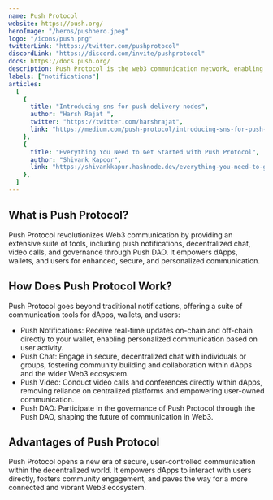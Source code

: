 ---
name: Push Protocol
website: https://push.org/
heroImage: "/heros/pushhero.jpeg"
logo: "/icons/push.png"
twitterLink: "https://twitter.com/pushprotocol"
discordLink: "https://discord.com/invite/pushprotocol"
docs: https://docs.push.org/
description: Push Protocol is the web3 communication network, enabling secure, cross-chain notifications and messaging for dApps, wallets, and services directly to user wallet addresses.
labels: ["notifications"]
articles:
  [
    {
      title: "Introducing sns for push delivery nodes",
      author: "Harsh Rajat ",
      twitter: "https://twitter.com/harshrajat",
      link: "https://medium.com/push-protocol/introducing-sns-for-push-delivery-nodes-quickest-way-to-bootstrap-your-wallet-app-or-any-c88017595e09",
    },
    {
      title: "Everything You Need to Get Started with Push Protocol",
      author: "Shivank Kapoor",
      link: "https://shivankkapur.hashnode.dev/everything-you-need-to-get-started-with-push-protocol",
    },
  ]
---

## What is Push Protocol?

Push Protocol revolutionizes Web3 communication by providing an extensive suite of tools, including push notifications, decentralized chat, video calls, and governance through Push DAO. It empowers dApps, wallets, and users for enhanced, secure, and personalized communication.

## How Does Push Protocol Work?

Push Protocol goes beyond traditional notifications, offering a suite of communication tools for dApps, wallets, and users:

- Push Notifications: Receive real-time updates on-chain and off-chain directly to your wallet, enabling personalized communication based on user activity.
- Push Chat: Engage in secure, decentralized chat with individuals or groups, fostering community building and collaboration within dApps and the wider Web3 ecosystem.
- Push Video: Conduct video calls and conferences directly within dApps, removing reliance on centralized platforms and empowering user-owned communication.
- Push DAO: Participate in the governance of Push Protocol through the Push DAO, shaping the future of communication in Web3.

## Advantages of Push Protocol

Push Protocol opens a new era of secure, user-controlled communication within the decentralized world. It empowers dApps to interact with users directly, fosters community engagement, and paves the way for a more connected and vibrant Web3 ecosystem.
